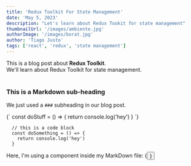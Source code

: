 ```yaml
---
title: 'Redux Toolkit For State Management'
date: 'May 5, 2023'
description: "Let's learn about Redux Tookit for state management"
thumbnailUrl: '/images/ambiente.jpg'
authorImage: '/images/borat.jpg'
author: 'Tiago Justo'
tags: ['react', 'redux', 'state management']
---
```


<div>
  This is a blog post about <strong>Redux Toolkit</strong>. <br />
  We'll learn about Redux Toolkit for state management.
</div>

<br />

### This is a Markdown sub-heading

We just used a `###` subheading in our blog post.

<SyntaxHighlighter language="javascript">
  {`
    const doStuff = () => {
      return console.log('hey')
    }
  `}
</SyntaxHighlighter>

```
  // this is a code block
  const doSomething = () => {
    return console.log('hey')
  }
```

<div>Here, I'm using a component inside my MarkDown file: {<Button text={'Click me'} />}</div>
